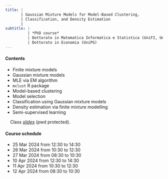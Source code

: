 ```yaml
---
title: |
       | Gaussian Mixture Models for Model-Based Clustering,
       | Classification, and Density Estimation
       |
subtitle: |
          | *PhD course*
          | Dottorato in Matematica Informatica e Statistica (UniFI, UniPG, INdAM)
          | Dottorato in Economia (UniPG)
---
```


#### Contents

- Finite mixture models
- Gaussian mixture models
- MLE via EM algorithm
- `mclust` R package
- Model-based clustering
- Model selection
- Classification using Gaussian mixture models
- Density estimation via finite mixture modelling
- Semi-supervised learning

    Class [*slides*](./GMM_slides_2up.pdf) (pwd protected).

#### Course schedule

- 25 Mar 2024   from 12:30 to 14:30
- 26 Mar 2024   from 10:30 to 12:30
- 27 Mar 2024   from 08:30 to 10:30
- 10 Apr 2024   from 12:30 to 14:30
- 11 Apr 2024   from 10:30 to 12:30
- 12 Apr 2024   from 08:30 to 10:30

<!--
#### Reading list

- Class [*slides*](./GMM_slides_2up.pdf) (pwd protected).

- Bouveyron C., Celeux G., Murphy T.B. and Raftery A.E. (2019) *Model-Based Clustering and Classification for Data Science: With Applications in R*. Cambridge University Press. https://math.unice.fr/~cbouveyr/MBCbook/ (pdf of all book chapters freely available).

- Scrucca L., Fraley C., Murphy T.B. and Raftery A.E. (2023) *Model-Based Clustering, Classification and Density Estimation Using mclust in R*. Chapman & Hall/CRC Press. https://mclust-org.github.io/book

- Scrucca L., Fop. M., Murphy T. B. and Raftery A. E. (2016) mclust 5: clustering, classification and density estimation using Gaussian finite mixture models. *The R Journal*, 8:1, pp. 205--233. https://doi.org/10.32614/RJ-2016-021

- Fraley C., Raftery A. E. (2002) Model‐based clustering, discriminant analysis, and density estimation. *Journal of the American Statistical Association*, 97:458, pp. 611--631.

- McLachlan G., Peel D. (2000) *Finite Mixture Models*. Wiley.
-->
